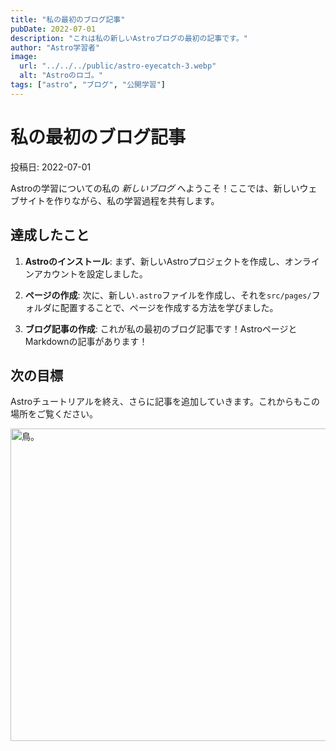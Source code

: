 ```yaml
---
title: "私の最初のブログ記事"
pubDate: 2022-07-01
description: "これは私の新しいAstroブログの最初の記事です。"
author: "Astro学習者"
image:
  url: "../../../public/astro-eyecatch-3.webp"
  alt: "Astroのロゴ。"
tags: ["astro", "ブログ", "公開学習"]
---
```



# 私の最初のブログ記事

投稿日: 2022-07-01

Astroの学習についての私の _新しいブログ_ へようこそ！ここでは、新しいウェブサイトを作りながら、私の学習過程を共有します。

## 達成したこと

1. **Astroのインストール**: まず、新しいAstroプロジェクトを作成し、オンラインアカウントを設定しました。

2. **ページの作成**: 次に、新しい`.astro`ファイルを作成し、それを`src/pages/`フォルダに配置することで、ページを作成する方法を学びました。

3. **ブログ記事の作成**: これが私の最初のブログ記事です！AstroページとMarkdownの記事があります！

## 次の目標

Astroチュートリアルを終え、さらに記事を追加していきます。これからもこの場所をご覧ください。

<Image
  src={JukusenHeroImage}
  alt="鳥。"
  width="1000"
  height="500"
  class="hero-image"
/>
